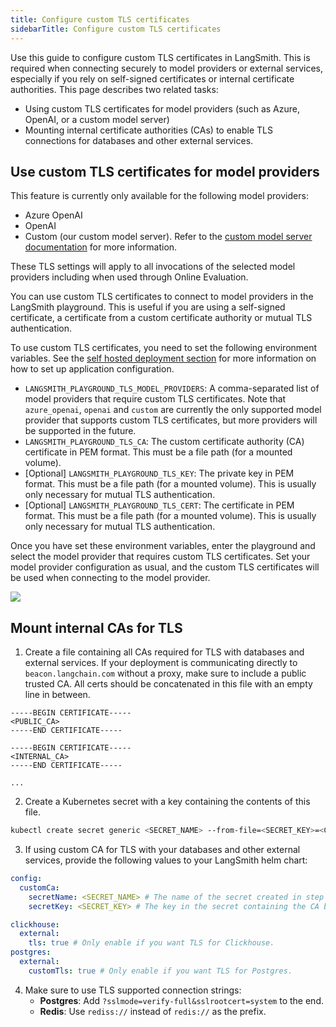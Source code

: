 ```yaml
---
title: Configure custom TLS certificates
sidebarTitle: Configure custom TLS certificates
---
```


Use this guide to configure custom TLS certificates in LangSmith. This is required when connecting securely to model providers or external services, especially if you rely on self-signed certificates or internal certificate authorities. This page describes two related tasks:

- Using custom TLS certificates for model providers (such as Azure, OpenAI, or a custom model server)
- Mounting internal certificate authorities (CAs) to enable TLS connections for databases and other external services.

## Use custom TLS certificates for model providers

<Note>
This feature is currently only available for the following model providers:

* Azure OpenAI
* OpenAI
* Custom (our custom model server). Refer to the [custom model server documentation](/langsmith/custom-endpoint) for more information.

These TLS settings will apply to all invocations of the selected model providers including when used through Online Evaluation.
</Note>

You can use custom TLS certificates to connect to model providers in the LangSmith playground. This is useful if you are using a self-signed certificate, a certificate from a custom certificate authority or mutual TLS authentication.

To use custom TLS certificates, you need to set the following environment variables. See the [self hosted deployment section](/langsmith/architectural-overview) for more information on how to set up application configuration.

* `LANGSMITH_PLAYGROUND_TLS_MODEL_PROVIDERS`: A comma-separated list of model providers that require custom TLS certificates. Note that `azure_openai`, `openai` and `custom` are currently the only supported model provider that supports custom TLS certificates, but more providers will be supported in the future.
* `LANGSMITH_PLAYGROUND_TLS_CA`: The custom certificate authority (CA) certificate in PEM format. This must be a file path (for a mounted volume).
* \[Optional] `LANGSMITH_PLAYGROUND_TLS_KEY`: The private key in PEM format. This must be a file path (for a mounted volume). This is usually only necessary for mutual TLS authentication.
* \[Optional] `LANGSMITH_PLAYGROUND_TLS_CERT`: The certificate in PEM format. This must be a file path (for a mounted volume). This is usually only necessary for mutual TLS authentication.

Once you have set these environment variables, enter the playground and select the model provider that requires custom TLS certificates. Set your model provider configuration as usual, and the custom TLS certificates will be used when connecting to the model provider.

![](/langsmith/images/azure-playground.png)

## Mount internal CAs for TLS

1. Create a file containing all CAs required for TLS with databases and external services. If your deployment is communicating directly to `beacon.langchain.com` without a proxy, make sure to include a public trusted CA. All certs should be concatenated in this file with an empty line in between.
```
-----BEGIN CERTIFICATE-----
<PUBLIC_CA>
-----END CERTIFICATE-----

-----BEGIN CERTIFICATE-----
<INTERNAL_CA>
-----END CERTIFICATE-----

...
```
2. Create a Kubernetes secret with a key containing the contents of this file.
```bash
kubectl create secret generic <SECRET_NAME> --from-file=<SECRET_KEY>=<CA_BUNDLE_FILE_PATH> -n <NAMESPACE>
```
3. If using custom CA for TLS with your databases and other external services, provide the following values to your LangSmith helm chart:
```yaml Helm
config:
  customCa:
    secretName: <SECRET_NAME> # The name of the secret created in step 2.
    secretKey: <SECRET_KEY> # The key in the secret containing the CA bundle.

clickhouse:
  external:
    tls: true # Only enable if you want TLS for Clickhouse.
postgres:
  external:
    customTls: true # Only enable if you want TLS for Postgres.
```
4. Make sure to use TLS supported connection strings:
    - <b>Postgres</b>: Add `?sslmode=verify-full&sslrootcert=system` to the end.
    - <b>Redis</b>: Use `rediss://` instead of `redis://` as the prefix.

